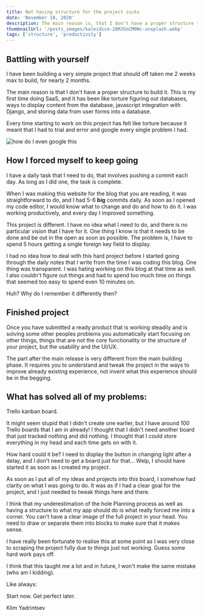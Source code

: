 ```yaml
---
title: Not having structure for the project sucks
date: 'November 18, 2020'
description: The main reason is, that I don't have a proper structure to build it.
thumbnailUrl: '/posts_images/kaleidico-26MJGnCM0Wc-unsplash.webp'
tags: ['structure', 'productivity']
---
```


## Battling with yourself

I have been building a very simple project that should off taken me 2 weeks max to build, for nearly 2 months.

The main reason is that I don't have a proper structure to build it. This is my first time doing SaaS, and it has been like torture figuring out databases, ways to display content from the database, javascript integration with Django, and storing data from user forms into a database.

Every time starting to work on this project has felt like torture because it meant that I had to trial and error and google every single problem I had.

![how do I even google this](https://i.gyazo.com/e7e75a06fe315f3e4315e9ec5f0c3b5c.png)

## How I forced myself to keep going

I have a daily task that I need to do, that involves pushing a commit each day. As long as I did one, the task is complete.

When I was making this website for the blog that you are reading, it was straightforward to do, and I had 5-6 **big** commits daily. As soon as I opened my code editor, I would know what to change and do and how to do it. I was working productively, and every day I improved something.

This project is different. I have no idea what I need to do, and there is no particular vision that I have for it. One thing I know is that it needs to be done and be out in the open as soon as possible. The problem is, I have to spend 5 hours getting a single foreign key field to display.

I had no idea how to deal with this hard project before I started going through the daily notes that I write from the time I was coding this blog. One thing was transparent. I was hating working on this blog at that time as well. I also couldn't figure out things and had to spend too much time on things that seemed too easy to spend even 10 minutes on.

Huh? Why do I remember it differently then?

## Finished project

Once you have submitted a ready product that is working steadily and is solving some other peoples problems you automatically start focusing on other things, things that are not the core functionality or the structure of your project, but the usability and the UI/UX.

The part after the main release is very different from the main building phase. It requires you to understand and tweak the project in the ways to improve already existing experience, not invent what this experience should be in the begging.

## What has solved all of my problems:

Trello kanban board.

It might seem stupid that I didn't create one earlier, but I have around 100 Trello boards that I am in already! I thought that I didn't need another board that just tracked nothing and did nothing. I thought that I could store everything in my head and each time gets on with it.

How hard could it be? I need to display the button in changing light after a delay, and I don't need to get a board just for that… Welp, I should have started it as soon as I created my project.

As soon as I put all of my ideas and projects into this board, I somehow had clarity on what I was going to do. It was as if I had a clear goal for the project, and I just needed to tweak things here and there.

I think that my underestimation of the hole Planning process as well as having a structure to what my app should do is what really forced me into a corner. You can't have a clear image of the full project in your head. You need to draw or separate them into blocks to make sure that it makes sense.

I have really been fortunate to realise this at some point as I was very close to scraping the project fully due to things just not working. Guess some hard work pays off. 

I think that this taught me a lot and in future, I won't make the same mistake (who am I kidding).

Like always:

Start now. Get perfect later.

Klim Yadrintsev